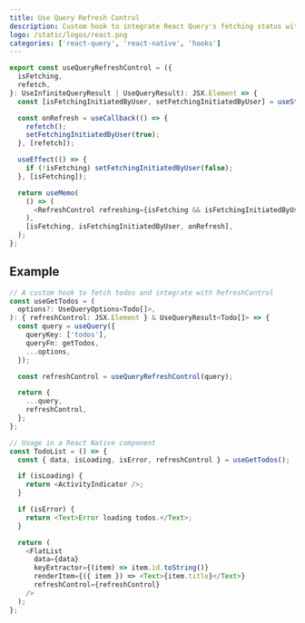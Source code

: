 ```yaml
---
title: Use Query Refresh Control
description: Custom hook to integrate React Query's fetching status with React Native's RefreshControl for pull-to-refresh functionality.
logo: /static/logos/react.png
categories: ['react-query', 'react-native', 'hooks']
---
```


```ts
export const useQueryRefreshControl = ({
  isFetching,
  refetch,
}: UseInfiniteQueryResult | UseQueryResult): JSX.Element => {
  const [isFetchingInitiatedByUser, setFetchingInitiatedByUser] = useState(false);

  const onRefresh = useCallback(() => {
    refetch();
    setFetchingInitiatedByUser(true);
  }, [refetch]);

  useEffect(() => {
    if (!isFetching) setFetchingInitiatedByUser(false);
  }, [isFetching]);

  return useMemo(
    () => (
      <RefreshControl refreshing={isFetching && isFetchingInitiatedByUser} onRefresh={onRefresh} />
    ),
    [isFetching, isFetchingInitiatedByUser, onRefresh],
  );
};
```

## Example

```ts
// A custom hook to fetch todos and integrate with RefreshControl
const useGetTodos = (
  options?: UseQueryOptions<Todo[]>,
): { refreshControl: JSX.Element } & UseQueryResult<Todo[]> => {
  const query = useQuery({
    queryKey: ['todos'],
    queryFn: getTodos,
    ...options,
  });

  const refreshControl = useQueryRefreshControl(query);

  return {
    ...query,
    refreshControl,
  };
};

// Usage in a React Native component
const TodoList = () => {
  const { data, isLoading, isError, refreshControl } = useGetTodos();

  if (isLoading) {
    return <ActivityIndicator />;
  }

  if (isError) {
    return <Text>Error loading todos.</Text>;
  }

  return (
    <FlatList
      data={data}
      keyExtractor={(item) => item.id.toString()}
      renderItem={({ item }) => <Text>{item.title}</Text>}
      refreshControl={refreshControl}
    />
  );
};
```
